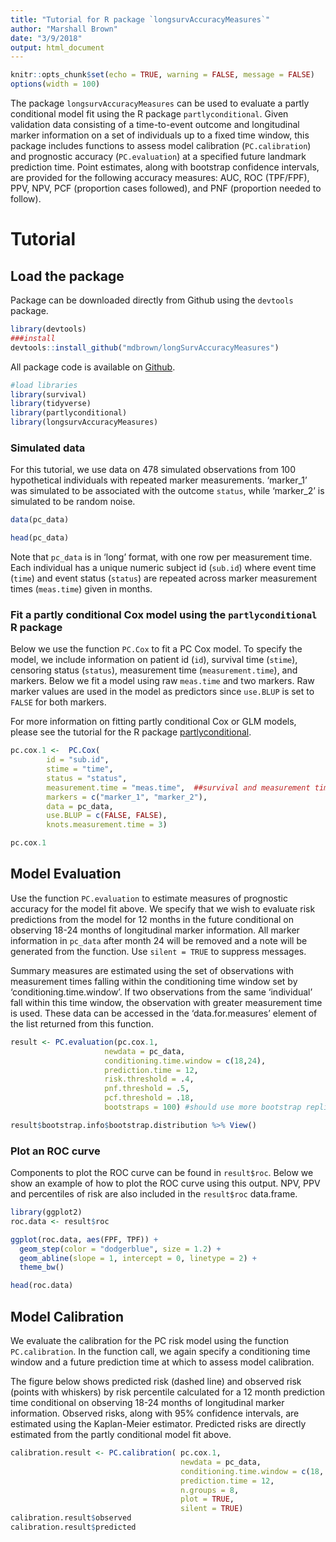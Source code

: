 ```yaml
---
title: "Tutorial for R package `longsurvAccuracyMeasures`"
author: "Marshall Brown"
date: "3/9/2018"
output: html_document
---
```


```r
knitr::opts_chunk$set(echo = TRUE, warning = FALSE, message = FALSE)
options(width = 100)
```

The package `longsurvAccuracyMeasures` can be used to evaluate a partly conditional model fit using the R package  `partlyconditional`. Given validation data consisting of a time-to-event outcome and longitudinal marker information on a set of individuals up to a fixed time window, this package includes functions to assess model calibration (`PC.calibration`) and prognostic accuracy (`PC.evaluation`) at a specified future landmark prediction time. Point estimates, along with bootstrap confidence intervals, are provided for the following accuracy measures: AUC, ROC (TPF/FPF), PPV, NPV, PCF (proportion cases followed), and PNF (proportion needed to follow).

# Tutorial 

## Load the package

Package can be downloaded directly from Github using the `devtools` package.

```r
library(devtools)
###install 
devtools::install_github("mdbrown/longSurvAccuracyMeasures")
```

All package code is available on [Github](https://github.com/mdbrown/longsurvAccuracyMeasures).

```r
#load libraries
library(survival)
library(tidyverse)
library(partlyconditional)
library(longsurvAccuracyMeasures)
```


### Simulated data

For this tutorial, we use data on 478 simulated observations from 100 hypothetical individuals with repeated marker measurements. 'marker_1' was simulated to be associated with the outcome `status`, while 'marker_2' is simulated to be random noise. 

```r
data(pc_data)

head(pc_data)
```

Note that `pc_data` is in 'long' format, with one row per measurement time. Each individual has a unique numeric subject id (`sub.id`) where event time (`time`) and event status (`status`) are repeated across marker measurement times (`meas.time`) given in months. 


### Fit a partly conditional Cox model  using the `partlyconditional` R package 

Below we use the function `PC.Cox` to fit a PC Cox model. To specify the model, we include information on patient id (`id`), survival time (`stime`), censoring status (`status`), measurement time (`measurement.time`), and markers.  Below we fit a model using raw  `meas.time` and two markers. Raw marker values are used in the model as predictors since `use.BLUP` is set to `FALSE` for both markers.  

For more information on fitting partly conditional Cox or GLM models, please see the tutorial for the R package [partlyconditional](http://rpubs.com/mdbrown/partlyconditional). 

```r

pc.cox.1 <-  PC.Cox(
        id = "sub.id",
        stime = "time",
        status = "status",
        measurement.time = "meas.time",  ##survival and measurement times must be on the same scale!!!
        markers = c("marker_1", "marker_2"),
        data = pc_data,
        use.BLUP = c(FALSE, FALSE), 
        knots.measurement.time = 3)

pc.cox.1


```

## Model Evaluation 

Use the function `PC.evaluation` to estimate measures of prognostic accuracy for the model fit above. We specify that we wish to evaluate risk predictions from the model for 12 months in the future conditional on observing 18-24 months of longitudinal marker information. All marker information in `pc_data` after month 24 will be removed and a note will be generated from the function. Use `silent = TRUE` to suppress messages. 

Summary measures are estimated using the set of observations with measurement times falling within the conditioning time window set by 'conditioning.time.window'. If two observations from the same 'individual' fall within this time window, the observation with greater measurement time is used. These data can be accessed in the 'data.for.measures' element of the list returned from this function.

```r

result <- PC.evaluation(pc.cox.1,
                     newdata = pc_data,  
                     conditioning.time.window = c(18,24), 
                     prediction.time = 12, 
                     risk.threshold = .4, 
                     pnf.threshold = .5, 
                     pcf.threshold = .18, 
                     bootstraps = 100) #should use more bootstrap replicates in practice. 

result$bootstrap.info$bootstrap.distribution %>% View()

```


### Plot an ROC curve 

Components to plot the ROC curve can be found in `result$roc`. Below we show an example of how to plot the ROC curve using this output. NPV, PPV and percentiles of risk  are also included in the `result$roc` data.frame. 

```r
library(ggplot2)
roc.data <- result$roc

ggplot(roc.data, aes(FPF, TPF)) + 
  geom_step(color = "dodgerblue", size = 1.2) + 
  geom_abline(slope = 1, intercept = 0, linetype = 2) + 
  theme_bw()

head(roc.data)
```


## Model Calibration 

We evaluate the calibration for the PC risk model using the function `PC.calibration`. In the function call, we again specify a conditioning time window and a future prediction time at which to assess model calibration. 

The figure below shows predicted risk (dashed line) and observed risk (points with whiskers) by risk percentile calculated for a 12 month prediction time conditional on observing 18-24 months of longitudinal marker information. Observed risks, along with 95% confidence intervals, are estimated using the Kaplan-Meier estimator. Predicted risks are directly estimated from the partly conditional model fit above. 

```r


calibration.result <- PC.calibration( pc.cox.1,
                                      newdata = pc_data,  
                                      conditioning.time.window = c(18, 24), 
                                      prediction.time = 12, 
                                      n.groups = 8, 
                                      plot = TRUE, 
                                      silent = TRUE)
calibration.result$observed
calibration.result$predicted
```
